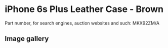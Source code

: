 
# iPhone 6s Plus Leather Case - Brown

Part number, for search engines, auction websites and such: MKX92ZM/A

## Image gallery

<div style={{ width: "768px" }}>
  <GalleryComponent
    images={[
      {
        original: "/everysource/MKX92.png",
        thumbnail: "/everypreview/MKX92.png",
      },
      {
        original: "/everysource/MKX92_AV1_GOLD.png",
        thumbnail: "/everypreview/MKX92_AV1_GOLD.png",
      },
      {
        original: "/everysource/MKX92_AV1_SILVER.png",
        thumbnail: "/everypreview/MKX92_AV1_SILVER.png",
      },
      {
        original: "/everysource/MKX92_AV1_SPACE_GRAY.png",
        thumbnail: "/everypreview/MKX92_AV1_SPACE_GRAY.png",
      }
    ]}
  />
</div>